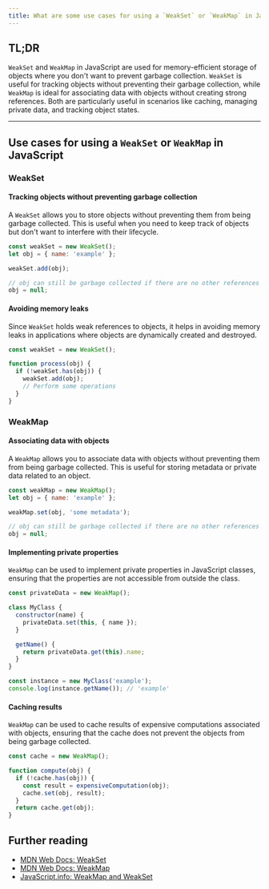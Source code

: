 ```yaml
---
title: What are some use cases for using a `WeakSet` or `WeakMap` in JavaScript?
---
```


## TL;DR

`WeakSet` and `WeakMap` in JavaScript are used for memory-efficient storage of objects where you don't want to prevent garbage collection. `WeakSet` is useful for tracking objects without preventing their garbage collection, while `WeakMap` is ideal for associating data with objects without creating strong references. Both are particularly useful in scenarios like caching, managing private data, and tracking object states.

---

## Use cases for using a `WeakSet` or `WeakMap` in JavaScript

### WeakSet

#### Tracking objects without preventing garbage collection

A `WeakSet` allows you to store objects without preventing them from being garbage collected. This is useful when you need to keep track of objects but don't want to interfere with their lifecycle.

```javascript
const weakSet = new WeakSet();
let obj = { name: 'example' };

weakSet.add(obj);

// obj can still be garbage collected if there are no other references to it
obj = null;
```

#### Avoiding memory leaks

Since `WeakSet` holds weak references to objects, it helps in avoiding memory leaks in applications where objects are dynamically created and destroyed.

```javascript
const weakSet = new WeakSet();

function process(obj) {
  if (!weakSet.has(obj)) {
    weakSet.add(obj);
    // Perform some operations
  }
}
```

### WeakMap

#### Associating data with objects

A `WeakMap` allows you to associate data with objects without preventing them from being garbage collected. This is useful for storing metadata or private data related to an object.

```javascript
const weakMap = new WeakMap();
let obj = { name: 'example' };

weakMap.set(obj, 'some metadata');

// obj can still be garbage collected if there are no other references to it
obj = null;
```

#### Implementing private properties

`WeakMap` can be used to implement private properties in JavaScript classes, ensuring that the properties are not accessible from outside the class.

```javascript
const privateData = new WeakMap();

class MyClass {
  constructor(name) {
    privateData.set(this, { name });
  }

  getName() {
    return privateData.get(this).name;
  }
}

const instance = new MyClass('example');
console.log(instance.getName()); // 'example'
```

#### Caching results

`WeakMap` can be used to cache results of expensive computations associated with objects, ensuring that the cache does not prevent the objects from being garbage collected.

```javascript
const cache = new WeakMap();

function compute(obj) {
  if (!cache.has(obj)) {
    const result = expensiveComputation(obj);
    cache.set(obj, result);
  }
  return cache.get(obj);
}
```

## Further reading

- [MDN Web Docs: WeakSet](https://developer.mozilla.org/en-US/docs/Web/JavaScript/Reference/Global_Objects/WeakSet)
- [MDN Web Docs: WeakMap](https://developer.mozilla.org/en-US/docs/Web/JavaScript/Reference/Global_Objects/WeakMap)
- [JavaScript.info: WeakMap and WeakSet](https://javascript.info/weakmap-weakset)

